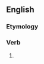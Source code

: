 ==English==

===Etymology===
{{suffix|en|enlighten|eth}}

===Verb===
{{head|en|verb form}}

# {{en-archaic third-person singular of|enlighten}}